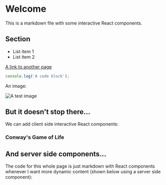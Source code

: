 
# Welcome

This is a markdown file with some interactive React components.

## Section

- List item 1
- List item 2

[A link to another page](/another-page)

```js
console.log('A code block');
```

An image:

![A test image](https://unsplash.it/640/480)

## But it doesn't stop there...

We can add client side interactive React components:

<TallyButton />


### Conway's Game of Life

<ConwayGame />

## And server side components...

The code for this whole page is just markdown with React components whenever I want more dynamic content (shown below using a server side component):

<RenderHomepageCode />